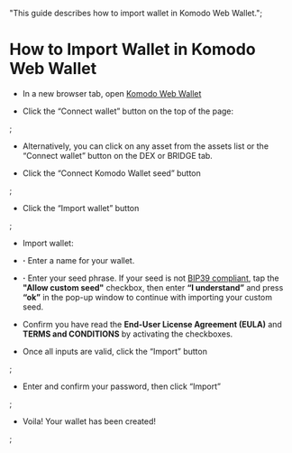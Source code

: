   "This guide describes how to import wallet in Komodo Web Wallet.";
  

# How to Import Wallet in Komodo Web Wallet

*	In a new browser tab, open [Komodo Web Wallet](https://app.komodoplatform.com/#/wallet)

*	Click the “Connect wallet” button on the top of the page:

<OptimizedImage title=" How to Import Wallet in Komodo Web Wallet" src={howToImportWallet1} alt=" How to Import Wallet in Komodo Web Wallet" />;

*	Alternatively, you can click on any asset from the assets list or the “Connect wallet” button on the DEX or BRIDGE tab.

*	Click the “Connect Komodo Wallet seed” button

<OptimizedImage title=" How to Import Wallet in Komodo Web Wallet" src={howToImportWallet2} alt=" How to Import Wallet in Komodo Web Wallet" />;

*	Click the “Import wallet” button

<OptimizedImage title=" How to Import Wallet in Komodo Web Wallet" src={howToImportWallet3} alt=" How to Import Wallet in Komodo Web Wallet" />;

*	Import wallet:

*	**·** Enter a name for your wallet.

*	**·** Enter your seed phrase. If your seed is not [BIP39 compliant](https://github.com/bitcoin/bips/blob/master/bip-0039.mediawiki), tap the **"Allow custom seed"** checkbox, then enter **“I understand”** and press **“ok”** in the pop-up window to continue with importing your custom seed.

*	Confirm you have read the **End-User License Agreement (EULA)** and **TERMS and CONDITIONS** by activating the checkboxes.

*	Once all inputs are valid, click the “Import” button

<OptimizedImage title=" How to Import Wallet in Komodo Web Wallet" src={howToImportWallet4} alt=" How to Import Wallet in Komodo Web Wallet" />;

*	Enter and confirm your password, then click “Import”

<OptimizedImage title=" How to Import Wallet in Komodo Web Wallet" src={howToImportWallet5} alt=" How to Import Wallet in Komodo Web Wallet" />;

*	Voila! Your wallet has been created!

<OptimizedImage title=" How to Import Wallet in Komodo Web Wallet" src={howToImportWallet6} alt=" How to Import Wallet in Komodo Web Wallet" />;

